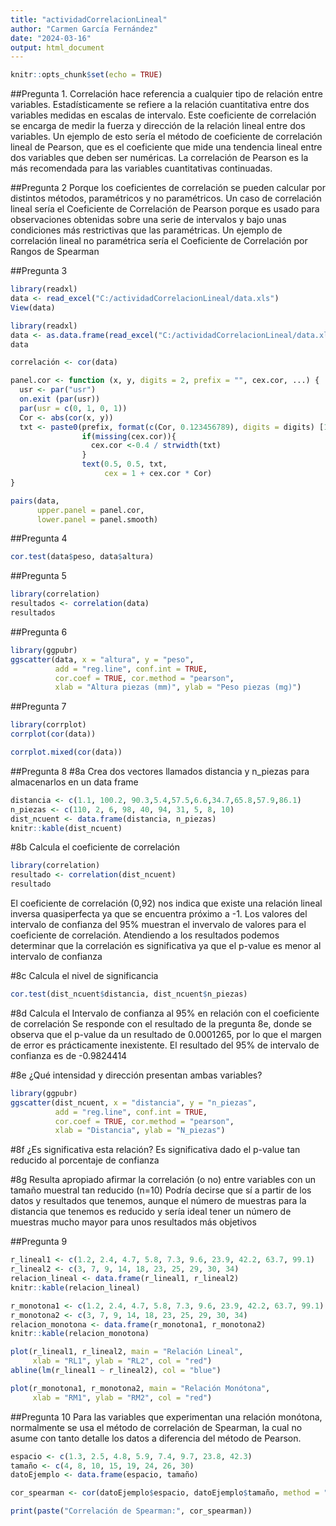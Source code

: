 ```yaml
---
title: "actividadCorrelacionLineal"
author: "Carmen García Fernández"
date: "2024-03-16"
output: html_document
---
```


```r
knitr::opts_chunk$set(echo = TRUE)
```

##Pregunta 1. 
Correlación hace referencia a cualquier tipo de relación entre variables. Estadísticamente se refiere a la relación cuantitativa entre dos variables medidas en escalas de intervalo. Este coeficiente de correlación se encarga de medir la fuerza y dirección de la relación lineal entre dos variables. Un ejemplo de esto sería el método de coeficiente de correlación lineal de Pearson, que es el coeficiente que mide una tendencia lineal entre dos variables que deben ser numéricas. La correlación de Pearson es la más recomendada para las variables cuantitativas continuadas.

##Pregunta 2
Porque los coeficientes de correlación se pueden calcular por distintos métodos, paramétricos y no paramétricos. Un caso de correlación lineal sería el Coeficiente de Correlación de Pearson porque es usado para observaciones obtenidas sobre una serie de intervalos y bajo unas condiciones más restrictivas que las paramétricas. Un ejemplo de correlación lineal no paramétrica sería el Coeficiente de Correlación por Rangos de Spearman

##Pregunta 3
```r
library(readxl)
data <- read_excel("C:/actividadCorrelacionLineal/data.xls")
View(data)
```

```r
library(readxl)
data <- as.data.frame(read_excel("C:/actividadCorrelacionLineal/data.xls"))
data
```

```r
correlación <- cor(data)
``` 

```r
panel.cor <- function (x, y, digits = 2, prefix = "", cex.cor, ...) {
  usr <- par("usr")
  on.exit (par(usr))
  par(usr = c(0, 1, 0, 1))
  Cor <- abs(cor(x, y))
  txt <- paste0(prefix, format(c(Cor, 0.123456789), digits = digits) [1])
                if(missing(cex.cor)){
                  cex.cor <-0.4 / strwidth(txt)
                }
                text(0.5, 0.5, txt,
                     cex = 1 + cex.cor * Cor)
}

pairs(data,
      upper.panel = panel.cor,
      lower.panel = panel.smooth)
```


##Pregunta 4
```r
cor.test(data$peso, data$altura)
```

##Pregunta 5

```r
library(correlation)
resultados <- correlation(data)
resultados
```

##Pregunta 6

```r
library(ggpubr)
ggscatter(data, x = "altura", y = "peso",
          add = "reg.line", conf.int = TRUE,
          cor.coef = TRUE, cor.method = "pearson",
          xlab = "Altura piezas (mm)", ylab = "Peso piezas (mg)")
```

##Pregunta 7
```r
library(corrplot)
corrplot(cor(data))
```

```r
corrplot.mixed(cor(data))
```

##Pregunta 8
#8a Crea dos vectores llamados distancia y n_piezas para almacenarlos en un data frame
```r
distancia <- c(1.1, 100.2, 90.3,5.4,57.5,6.6,34.7,65.8,57.9,86.1)
n_piezas <- c(110, 2, 6, 98, 40, 94, 31, 5, 8, 10)
dist_ncuent <- data.frame(distancia, n_piezas)
knitr::kable(dist_ncuent)
```

#8b Calcula el coeficiente de correlación
```r
library(correlation)
resultado <- correlation(dist_ncuent)
resultado
```
El coeficiente de correlación (0,92) nos indica que existe una relación lineal inversa quasiperfecta ya que se encuentra próximo a -1. Los valores del intervalo de confianza del 95% muestran el invervalo de valores para el coeficiente de correlación. Atendiendo a los resultados podemos determinar que la correlación es significativa ya que el p-value es menor al intervalo de confianza


#8c Calcula el nivel de significancia
```r
cor.test(dist_ncuent$distancia, dist_ncuent$n_piezas)
```

#8d Calcula el Intervalo de confianza al 95% en relación con el coeficiente de correlación
Se responde con el resultado de la pregunta 8e, donde se observa que el p-value da un resultado de 0.0001265, por lo que el margen de error es prácticamente inexistente. El resultado del 95% de intervalo de confianza es de -0.9824414 

#8e ¿Qué intensidad y dirección presentan ambas variables?
```r
library(ggpubr)
ggscatter(dist_ncuent, x = "distancia", y = "n_piezas",
          add = "reg.line", conf.int = TRUE,
          cor.coef = TRUE, cor.method = "pearson",
          xlab = "Distancia", ylab = "N_piezas")
```

#8f ¿Es significativa esta relación?
Es significativa dado el p-value tan reducido al porcentaje de confianza

#8g Resulta apropiado afirmar la correlación (o no) entre variables con un tamaño muestral tan reducido (n=10)
Podría decirse que sí a partir de los datos y resultados que tenemos, aunque el número de muestras para la distancia que tenemos es reducido y sería ideal tener un número de muestras mucho mayor para unos resultados más objetivos

##Pregunta 9
```r
r_lineal1 <- c(1.2, 2.4, 4.7, 5.8, 7.3, 9.6, 23.9, 42.2, 63.7, 99.1)
r_lineal2 <- c(3, 7, 9, 14, 18, 23, 25, 29, 30, 34)
relacion_lineal <- data.frame(r_lineal1, r_lineal2)
knitr::kable(relacion_lineal)
```

```r
r_monotona1 <- c(1.2, 2.4, 4.7, 5.8, 7.3, 9.6, 23.9, 42.2, 63.7, 99.1)
r_monotona2 <- c(3, 7, 9, 14, 18, 23, 25, 29, 30, 34)
relacion_monotona <- data.frame(r_monotona1, r_monotona2)
knitr::kable(relacion_monotona)
```

```r
plot(r_lineal1, r_lineal2, main = "Relación Lineal",
     xlab = "RL1", ylab = "RL2", col = "red")
abline(lm(r_lineal1 ~ r_lineal2), col = "blue")
```

```r
plot(r_monotona1, r_monotona2, main = "Relación Monótona",
     xlab = "RM1", ylab = "RM2", col = "red")
```

##Pregunta 10
Para las variables que experimentan una relación monótona, normalmente se usa el método de correlación de Spearman, la cual no asume con tanto detalle los datos a diferencia del método de Pearson.

```r
espacio <- c(1.3, 2.5, 4.8, 5.9, 7.4, 9.7, 23.8, 42.3)
tamaño <- c(4, 8, 10, 15, 19, 24, 26, 30)
datoEjemplo <- data.frame(espacio, tamaño)
```

```r
cor_spearman <- cor(datoEjemplo$espacio, datoEjemplo$tamaño, method = "spearman")
```

```r
print(paste("Correlación de Spearman:", cor_spearman))
```